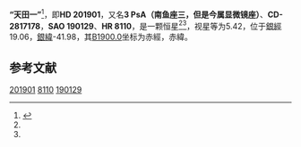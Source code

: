 {{Starbox begin
| name = 天田一
}}
{{Starbox observe
| epoch = [[J2000.0|J2000.0]]
| constell = {{天田一}}<ref name=SIMBAD>{{cite web
 | url=http://simbad.u-strasbg.fr/simbad/sim-id?Ident=HR+8110
 | title=Pulsating variable Star
 | publisher=Centre de Données astronomiques de Strasbourg
 | work=SIMBAD
 | accessdate=2012-07-13
 | archive-date=2016-03-19
 | archive-url=https://web.archive.org/web/20160319074545/http://simbad.u-strasbg.fr/simbad/sim-id?Ident=HR+8110
 | dead-url=no
 }}</ref><ref name=DATA>{{cite web
 | url=http://vizier.u-strasbg.fr/viz-bin/VizieR-5?-out.add=.&-source=5050&-corr=PK=HR&-out.max=9999&HR=8110
 | title=VizieR Detailed Page
 | accessdate=2012-07-13
 | archive-date=2016-03-05
 | archive-url=https://web.archive.org/web/20160305004029/http://vizier.u-strasbg.fr/viz-bin/VizieR-5?-out.add=.&-source=5050&-corr=PK=HR&-out.max=9999&HR=8110
 | dead-url=no
 }}</ref>
| 星官 = 
| ra = {{RA|21|13|17.3}}<ref name=SIMBAD /><ref name=DATA />
| dec = {{DEC|-27|37|10}}<ref name=SIMBAD /><ref name=DATA />
| appmag_v = 5.42<ref name=SIMBAD /><ref name=DATA />
}}
{{Starbox character
| class = K5III<ref name=SIMBAD /><ref name=DATA />
| b-v = 1.42<ref name=SIMBAD /><ref name=DATA />
| u-b = 1.69<ref name=SIMBAD /><ref name=DATA />
| r-i = <ref name=SIMBAD /><ref name=DATA />
| variable = 
}}
{{Starbox astrometry
| radial_v = 1.69
| prop_mo_ra = -42
| parallax = 
| p_error = 
}}
{{Starbox catalog
| names =CD-2817178，[[SAO星表|SAO]] 190129，[[HD星表|HD]] 201901，[[HR星表|HR]] 8110}}
{{Starbox reference |Simbad=HR+8110}}
{{Starbox end}}

'''“天田一”'''<ref>{{cite book |author1=伊世同 |title=《中西对照恒星图表》 |date=1981 |publisher=科学出版社 |page=60}}</ref>，即'''HD 201901'''，又名'''3 PsA（南鱼座三，但是今属显微镜座）'''、'''CD-2817178'''，'''SAO 190129'''、'''HR 8110'''，是一颗恒星<ref name=SIMBAD /><ref name=DATA />，视星等为5.42，位于[[銀道座標系|銀經]]19.06，[[銀道座標系|銀緯]]-41.98，其[[B1900.0|B1900.0]]坐标为赤經{{RA|21|7|21.6}}，赤緯{{DEC|-28|-41.98|38}}。

== 参考文献 ==
{{reflist}}

{{star-stub}}

[[Category:HD和HDE天體|201901]]
[[Category:HR天體|8110]]
[[Category:SAO天體|190129]]